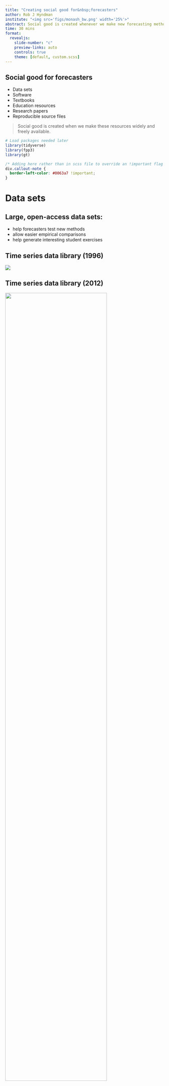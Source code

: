 ```yaml
---
title: "Creating social good for&nbsp;forecasters"
author: Rob J Hyndman
institute: "<img src='figs/monash_bw.png' width='25%'>"
abstract: Social good is created whenever we make new forecasting methods and resources freely available and usable. That could take the form of open source software and data, open access papers and textbooks, reproducible source files, and so on. I will discuss progress in this area over the last 25 years, and reflect on my own experiences in publishing forecasting papers, books and software. I will discuss the benefits in working openly and publicly from an academic, commercial, and social good perspective.
time: 30 mins
format:
  revealjs:
    slide-number: "c"
    preview-links: auto
    controls: true
    theme: [default, custom.scss]
---
```


## Social good for forecasters

* Data sets
* Software
* Textbooks
* Education resources
* Research papers
* Reproducible source files

> Social good is created when we make these resources widely and freely available.

```r
# Load packages needed later
library(tidyverse)
library(fpp3)
library(gt)
```

```css
/* Adding here rather than in scss file to override an !important flag */
div.callout-note {
  border-left-color: #0063a7 !important;
}
```

# Data sets

:::{.callout-note icon=false}
## Large, open-access data sets:

* help forecasters test new methods
* allow easier empirical comparisons
* help generate interesting student exercises
:::

## Time series data library (1996)

![](figs/tsdl0.png)

## Time series data library (2012) {.nostretch}

<img src="figs/tsdl.png" width=80%">

## Time series data library (2022)

<iframe width="100%" height="95%" src="https://pkg.yangzhuoranyang.com/tsdl/"></iframe>

## Other R packages with data

```r
tribble(
    ~Package, ~Details,
    "**fma**:","Data from *Forecasting: methods & applications* (1998)",
    "**expsmooth**:","Data from *Forecasting with exponential smoothing: the state space approach* (2008)",
    "**fpp**:","Data from *Forecasting: principles & practice* (2013)",
    "**fpp2**:","Data from *Forecasting: principles & practice* (2nd ed, 2018)",
    "**fpp3**:","Data from *Forecasting: principles & practice* (3rd ed, 2021)",
    "**Mcomp**:","Data from M and M3 competitions, with contributed forecasts",
    "**tscompdata**:","Data from M, M3, NN3, NN5, NNGC1, tourism and GEFCom2012 competitions"
  ) %>%
  gt() %>%
  fmt_markdown(columns = everything()) %>%
  tab_options(
    table.font.size = 32,
    column_labels.hidden = TRUE
  ) %>%
  tab_style(
    style = "vertical-align:top",
    locations = cells_body(columns = everything())
  )
```

## forecastingdata.org

<iframe width="100%" height="95%" src="https://forecastingdata.org/"></iframe>

# Software

:::{.callout-note icon=false}
## Open source software:

* makes state-of-the-art forecasting methods available to everyone
* ensures new forecasting methods can be easily used
* influences the way people think about forecasting

:::

## Open source R packages {.smaller}

```r
tribble(
    ~Month, ~What,
    "≤ 2002", "Collection of R functions used for consulting projects, available at [robjhyndman.com](https://robjhyndman.com)",
    "2003", "`ets`, `thetaf`. **forecast v0.xx** available at [robjhyndman.com](https://robjhyndman.com)",
    "2004","",
    "2005","",
    "2006", "**forecast v1.0** on CRAN",
    "2007", "`auto.arima`",
    "2008", "JSS paper (Hyndman & Khandakar)",
    "2009","**forecast v2.0** unbundled",
    "2010", "`arfima`",
    "2011","`tslm`, `stlf`, `naive`, `snaive`, `tbats`. **forecast v3.0** with Box Cox transformations",
    "2012", "`nnetar`. Package moved to github. **forecast v4.0**",
    "2013", "Major speed-up of `ets`",
    "2014","`tsoutliers`, `tsclean`. **forecast v5.0**",
    "2015", "New plots. **forecast v6.0**",
    "2016","ggplot2 graphics, bias adjustment, **forecast v7.0**",
    "2017", "**forecast v8.0**",
    "2018", "**tsibble** released on CRAN",
    "2019","**fable** and **feasts**  released on CRAN",
    "2020","",
    "2021","[FPP3 textbook](https://OTexts.com/fpp3) using **fable** published",
    "2022", "**forecast v8.16**, **fable v0.3.1**, **feasts v0.2.2** on CRAN"
  ) %>%
  gt() %>%
  fmt_markdown(columns = What) %>%
  tab_options(
    column_labels.hidden = TRUE,
    table.font.size = 24,
    container.height = 580,
    container.overflow.y = TRUE
  )
```

## forecast package downloads

```r
cranlogs::cran_downloads("forecast",from="2013-01-01") %>%
  as_tibble() %>%
  mutate(month = yearmonth(date)) %>%
  group_by(month) %>%
  summarise(count = sum(count), .groups="drop") %>%
  as_tsibble(index=month) %>%
  mutate(Count = count/1e3) %>%
  # Remove last incomplete month
  head(-1) %>%
  autoplot(Count) +
  labs(y="Monthly downloads (thousands)", x = "Month")
```


## fable package downloads

```r
cranlogs::cran_downloads("fable",from="2019-01-01") %>%
  as_tibble() %>%
  mutate(month = yearmonth(date)) %>%
  group_by(month) %>%
  summarise(count = sum(count), .groups="drop") %>%
  as_tsibble(index=month) %>%
  mutate(Count = count/1e3) %>%
  # Remove last incomplete month
  head(-1) %>%
  autoplot(Count) +
  labs(y="Monthly downloads (thousands)", x = "Month")
```


# Textbooks

:::{.callout-note icon=false}
## Open-access textbooks:

* makes high quality forecasting materials available to everyone
* ensures new forecasting methods can be easily used
* influences the way people think about forecasting
:::

## My first book (1998)

![](figs/mwh3.png)

## Online publishing: fpp0

![](figs/fpp_wp.png)

## Online publishing: fpp1

![](figs/fpp_drupal.png)

## Online publishing: fpp2

<iframe width="100%" height="95%" src="https://OTexts.com/fpp2"></iframe>

## Online publishing: fpp3

<iframe width="100%" height="95%" src="https://otexts.com/fpp3/intro.html"></iframe>

## Online publishing: in print

![](figs/fpp_print.png)

\only<3->{\begin{textblock}{6}(6,-.1)\begin{alertblock}{}%
\fontsize{24}{24}\sf\bfseries OTexts.com/fpp3\end{alertblock}\end{textblock}}
\only<4-6>{\full{fpp_bookdown}}
\only<6>{
  \begin{textblock}{5.4}(7.1,0)
  \begin{block}{}
  \includegraphics[width=5.4cm]{fpp_pdf}
  \end{block}
  \end{textblock}}
\only<5-6>{\begin{textblock}{6.2}(.5,6.9)
  \begin{alertblock}{Bookdown theme}
  \begin{itemize}
  \item Simple css styling
  \item Complicated LaTeX styling
  \end{itemize}
  \end{alertblock}
 \end{textblock}}

# Education resources


:::{.callout-note icon=false}
## Open-access education resources

:::

# Research papers

:::{.callout-note icon=false}
## Open-access research papers
:::


# Reproducible source files

:::{.callout-note icon=false}
## Reproducible source files

:::

# Why do this?

Packages help citations

Reproducibility helps future you, other researchers, citations, etc.
